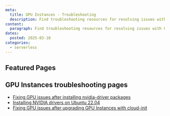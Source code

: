 ```yaml
---
meta:
  title: GPU Instances - Troubleshooting
  description: Find troubleshooting resources for resolving issues with GPU Instances.
content:
  paragraph: Find troubleshooting resources for resolving issues with GPU Instances.
dates:
  posted: 2025-03-10
categories:
  - serverless
---
```


<ProductHeader
  productName="GPU Instances troubleshooting"
  productLogo="instances"
  description="Troubleshoot common issues with Scaleway GPU Instances. Find solutions to help resolve problems and get started."
/>

## Featured Pages

<Grid>
    <DefaultCard
      title="Instances FAQ"
      description="General info on Scaleway Instances"
      url="/faq/instances/"
      label="See more"
    />
    <DefaultCard
      title="Choosing the right GPU Instance type"
      description="Learn how to choose the right GPU Instance for your workloads."
      url="/gpu/reference-content/choosing-gpu-instance-type/"
      label="See more"
    />
    <DefaultCard
      title="GPU Instances internet and Block Storage bandwidth overview"
      description="GPU workloads often involve processing large datasets, requiring high-bandwidth networking and storage access."
      url="/gpu/reference-content/gpu-instances-bandwidth-overview/"
      label="See more"
    />
</Grid>
<Grid>
    <DefaultCard
      title="NVIDIA GPU time-slicing with Kubernetes"
      description="Time-slicing in the context of NVIDIA GPUs and Kubernetes refers to sharing a physical GPU among multiple containers or pods in a Kubernetes cluster."
      url="/gpu/reference-content/kubernetes-gpu-time-slicing/"
      label="See more"
    />
    <DefaultCard
      title="Installing NVIDIA drivers on Ubuntu 22.04"
      description="Learn how to manually install the NVIDIA drivers on an Ubuntu 22.04 image, adapted from the default OS image."
      url="/gpu/troubleshooting/install-nvidia-drivers-ubuntu/"
      label="See more"
    />
    <DefaultCard
      title="Docker AI images"
      description="Scaleway offers a range of ready-to-use AI Docker images. "
      url="/gpu/reference-content/docker-images/"
      label="See more"
    />
</Grid>

## GPU Instances troubleshooting pages

- [Fixing GPU issues after installing nvidia-driver packages](/gpu/troubleshooting/fix-driver-issues/)
- [Installing NVIDIA drivers on Ubuntu 22.04](/gpu/troubleshooting/install-nvidia-drivers-ubuntu/)
- [Fixing GPU issues after upgrading GPU Instances with cloud-init](/gpu/troubleshooting/updating-gpu-instance-with-cloud-init/)